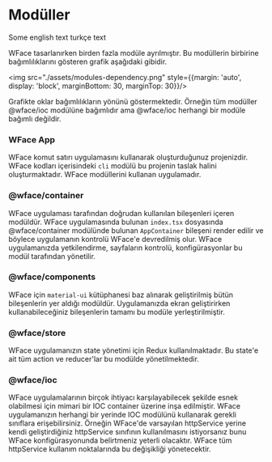 
# Modüller

<MultiLang lang="en">
  Some english text
</MultiLang>
<MultiLang lang="tr">
  turkçe text
</MultiLang>

WFace tasarlanırken birden fazla modüle ayrılmıştır. 
Bu modüllerin birbirine bağımlılıklarını gösteren grafik aşağıdaki gibidir. 

<img src="./assets/modules-dependency.png" style={{margin: 'auto', display: 'block', marginBottom: 30, marginTop: 30}}/>

Grafikte oklar bağımlılıkların yönünü göstermektedir. Örneğin tüm modüller @wface/ioc modülüne bağımlıdır ama @wface/ioc herhangi 
bir modüle bağımlı değildir.

### WFace App

WFace komut satırı uygulamasını kullanarak oluşturduğunuz projenizdir. 
WFace kodları içerisindeki `cli` modülü bu projenin taslak halini oluşturmaktadır. 
WFace modüllerini kullanan uygulamadır. 

### @wface/container

WFace uygulaması tarafından doğrudan kullanılan bileşenleri içeren modüldür. 
WFace uygulamasında bulunan `index.tsx` dosyasında @wface/container modülünde bulunan `AppContainer` bileşeni render edilir ve 
böylece uygulamanın kontrolü WFace'e devredilmiş olur. 
WFace uygulamanızda yetkilendirme, sayfaların kontrolü, konfigürasyonlar bu modül tarafından yönetilir.

### @wface/components

WFace için `material-ui` kütüphanesi baz alınarak geliştirilmiş bütün bileşenlerin yer aldığı modüldür. 
Uygulamanızda ekran geliştirirken kullanabileceğiniz bileşenlerin tamamı bu modüle yerleştirilmiştir.

### @wface/store

WFace uygulamanızın state yönetimi için Redux kullanılmaktadır. Bu state'e ait tüm action ve reducer'lar bu modülde yönetilmektedir. 

### @wface/ioc

WFace uygulamalarının birçok ihtiyacı karşılayabilecek şekilde esnek olabilmesi için mimari bir IOC container üzerine inşa edilmiştir. 
WFace uygulamanızın herhangi bir yerinde IOC modülünü kullanarak gerekli sınıflara erişebilirsiniz. 
Örneğin WFace'de varsayılan httpService yerine kendi geliştirdiğiniz httpService sınıfının kullanılmasını istiyorsanız bunu WFace 
konfigürasyonunda belirtmeniz yeterli olacaktır. WFace tüm httpService kullanım noktalarında bu değişikliği yönetecektir. 
